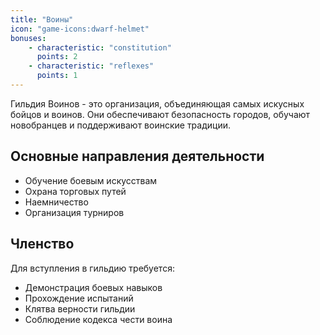 ```yaml
---
title: "Воины"
icon: "game-icons:dwarf-helmet"
bonuses:
    - characteristic: "constitution"
      points: 2
    - characteristic: "reflexes"
      points: 1
---
```


Гильдия Воинов - это организация, объединяющая самых искусных бойцов и воинов. Они обеспечивают безопасность городов, обучают новобранцев и поддерживают воинские традиции.

## Основные направления деятельности

- Обучение боевым искусствам
- Охрана торговых путей
- Наемничество
- Организация турниров

## Членство

Для вступления в гильдию требуется:
- Демонстрация боевых навыков
- Прохождение испытаний
- Клятва верности гильдии
- Соблюдение кодекса чести воина 